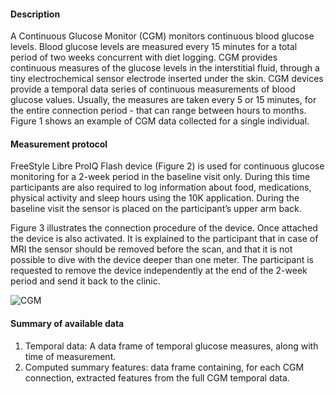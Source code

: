 #### Description

A Continuous Glucose Monitor (CGM) monitors continuous blood glucose levels. Blood glucose levels are measured every 15 minutes for a total period of two weeks concurrent with diet logging.
CGM provides continuous measures of the glucose levels in the interstitial fluid, through a tiny electrochemical sensor electrode inserted under the skin. CGM devices provide a temporal data series of continuous measurements of blood glucose values. Usually, the measures are taken every 5 or 15 minutes, for the entire connection period - that can range between hours to months. Figure 1 shows an example of CGM data collected for a single individual.  


#### Measurement protocol

FreeStyle Libre ProIQ Flash device (Figure 2) is used for continuous glucose monitoring for a 2-week period in the baseline visit only. During this time participants are also required to log information about food, medications, physical activity and sleep hours using the 10K application.
During the baseline visit the sensor is placed on the participant’s upper arm back.

Figure 3 illustrates the connection procedure of the device. Once attached the device is also activated. It is explained to the participant that in case of MRI the sensor should be removed before the scan, and that it is not possible to dive with the device deeper than one meter. The participant is requested to remove the device independently at the end of the 2-week period and send it back to the clinic.  

![CGM](cgm_device.jpeg)

#### Summary of available data

1. Temporal data: A data frame of temporal glucose measures, along with time of measurement.  
2. Computed summary features: data frame containing, for each CGM connection, extracted features from the full CGM temporal data.
